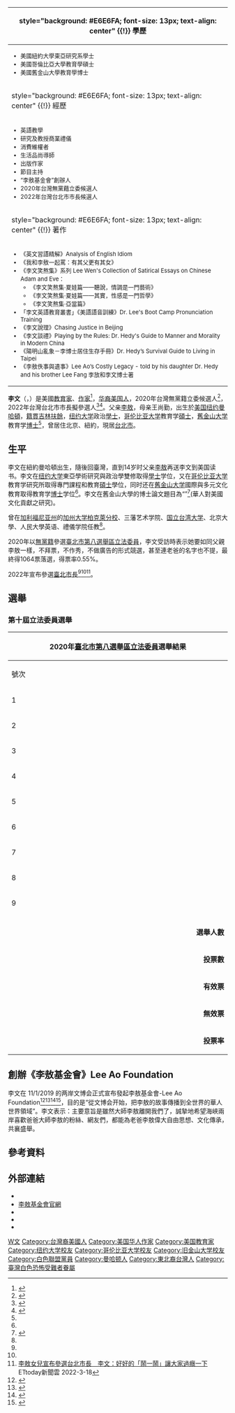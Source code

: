 {{otheruses|subject=美国作家李文博士|other=其他同名条目|李文}}
{{Infobox person
| 图像 = 
| 图像说明 = 
| 姓名 = 李文
| 英文名 = Dr. Hedy W. Lee
| 原文名 = 
| 本名 = 
| 出生日期 = {{birth date and age|1964|9|22}}
| 出生地 = {{USA}}[[紐約州|紐約州]][[紐約市|紐約市]][[曼哈頓|曼哈頓]]
| 死亡日期 = <!--卒年在前生年在后{{death date and age|}} -->
| 死亡地 = 
| 籍貫 = [[吉林省_(中華民國)|吉林]][[扶余县|扶餘]]
| 居住地 = {{TWN}}[[台北市|台北市]]<br>{{USA}}[[纽约市|纽约市]][[曼哈頓|曼哈頓]]<br>{{CHN}}[[北京市|北京市]]
| 政党 = 
| 政治运动 = 
| 国籍 = {{ROC}}<br>{{USA}}
| 别名 = Dr. Hedy Lee
| 语言 = [[中華民國國語|國語]]、[[英語|英語]]
| 教育程度 = [[博士|博士]]
| 母校 = [[纽约大学|纽约大学]]東亞學術研究與政治學雙修[[学士|學士]]<br/>[[哥伦比亚大学|哥伦比亚大学]]專門課程和教育[[硕士|碩士]]<br/>[[旧金山大学|旧金山大学]]教育学[[博士|博士]]
| 职业 = [[教育家|教育家]]、[[作家|作家]]
| 活跃时期 = 
| 组织 = 
| 机构 = 
| 研究领域 = [[英语|英语]][[教育|教育]]、社交礼仪、权益维护、生活品尚
| 知名于 = 
| 知名作品 = 
| 宗教信仰 = 
| 伴侣 = 
| 子女 = 1女
| 父母 = [[李敖|李敖]]<br/>[[王尚勤|王尚勤]]
| 配偶 = 
| 亲属 = [[王志慧|王志慧]]（繼母）<br/>[[李戡|李戡]]（同父異母弟）<br/>李谌（同父異母妹）
| 呼号 = 
| 受影响于 = 
| 影响于 = 
| 获奖 = <!--  {{Awards|award= |year= |title= }} -->
| 网站 = <!-- {{URL| }} -->*{{facebook|drhedyleewen|李文博士}}
*{{instagram|drhedyleewen|李文博士}}
*{{twitter|drhedylee|李文博士}}
*[https://www.youtube.com/channel/UCzg31w19NcLzHi29Rj60Diw Woman Warrior 李文博士 - YouTube]
| 签名 = 
| educate = 
| past = 
}}
{| class="infobox bordered" style="width: 285px; float: right" cellpadding="1"
|-
! style="background: #E6E6FA; font-size: 13px; text-align: center" {{!}} 學歷
|- 
| style="font-size: 13px" |<div style="text-align: left">
*美國紐約大學東亞研究系學士　{{small|1989-1992}}
*美國哥倫比亞大學教育學碩士　{{small|1992-1995}}
*美國舊金山大學教育學博士　{{small|1995-2000（國際多元化教育）}}
|-
! style="background: #E6E6FA; font-size: 13px; text-align: center" {{!}} 經歷
|-
| style="font-size: 13px" |<div style="text-align: left">
*英語教學
*研究及教授商業禮儀
*消費維權者
*生活品尚導師
*出版作家
*節目主持
*“李敖基金會”創辦人 
*2020年台灣無黨藉立委候選人
*2022年台灣台北市市長候選人
|- 
! style="background: #E6E6FA; font-size: 13px; text-align: center" {{!}} 著作
|- 
| style="font-size: 13px" |<div style="text-align: left">
<UL TYPE="DISK">
<LI>《英文習語精解》Analysis of English Idiom <br>{{small|（2003年）外研社}}
<LI>《我和李敖一起罵：有其父更有其女》<br> {{small|（2004年1月）海南出版社出版}}
<LI>《李文笑熬集》系列 Lee Wen's Collection of Satirical Essays on Chinese Adam and Eve：
<UL TYPE="SQUARE">
<LI>《李文笑熬集·夏娃篇——聽說，情調是一門藝術》
<LI>《李文笑熬集·夏娃篇——其實，性感是一門哲學》
<LI>《李文笑熬集·亞當篇》
</UL>
{{small|（2005年1月）大眾文藝出版社}}
<LI>「李文英語教育叢書」《美語語音訓練》Dr. Lee's Boot Camp Pronunciation Training<br>{{small|（2005年7月）華東理工大學出版社}}
<LI>《李文說理》Chasing Justice in Beijing<br>{{small|（2007年4月）法律出版社}}
<LI>《李文談禮》Playing by the Rules: Dr. Hedy's Guide to Manner and Morality in Modern China<br>{{small|（2010年2月 已完稿）}}
<LI>《陽明山亂象－李博士居住生存手冊》Dr. Hedy’s Survival Guide to Living in Taipei<br>{{small|（2019年 已完稿）}}
<LI>《李敖佚事與遺事》Lee Ao’s Costly Legacy - told by his daughter Dr. Hedy and his brother Lee Fang 李放和李文博士著<br>{{small|（2021年 已完稿）}}
</UL>
</div>
|}
'''李文'''（{{lang-en|Hedy Wen Lee}}，{{bd|1964年|9月22日|||catIdx=L李}}）是美國[[教育家|教育家]]、[[作家|作家]]<ref name="ish" >{{cite web |url=http://news.qq.com/a/20050914/001009.htm |title=美籍华人作家、批评家李文博士16日作客腾讯 |date=2005-09-14 |accessdate=2013-10-31 |work=腾讯 |archive-date=2018-06-26 |archive-url=https://web.archive.org/web/20180626030507/https://news.qq.com/a/20050914/001009.htm |dead-url=no }}</ref>，[[华裔美国人|华裔美国人]]，2020年台灣無黨籍立委候選人<ref>{{cite news |title=2020立委．台北市 |url=https://election.ltn.com.tw/2020/legislator/candidates/Taipei/132 |accessdate=2020-01-25 |work=自由時報 |archive-date=2020-01-25 |archive-url=https://web.archive.org/web/20200125133148/https://election.ltn.com.tw/2020/legislator/candidates/Taipei/132 |dead-url=no }}</ref>，2022年台灣台北市市長擬參選人<ref name="campaign2" >{{cite web |url=https://www.163.com/dy/article/H2OQ6245055080L4.html |title=李敖长女李文宣布参选台北市长：“闹一闹”让大家过瘾一下 |date=2022-03-18 |work=网易订阅 |access-date=2022-03-18 |archive-date=2022-06-27 |archive-url=https://web.archive.org/web/20220627180258/https://www.163.com/dy/article/H2OQ6245055080L4.html }}</ref><ref name="campaign" >{{cite web |url=https://tw.appledaily.com/politics/20220318/Y3C2G2A365A23I36RN2EMIGSO4/ |title=李敖女兒宣布參選2022台北市長　李文：我會鬧一鬧讓大家過癮 |date=2022-03-18 |work=蘋果新聞網 ｜ 蘋果日報 |access-date=2022-03-18 |archive-date=2022-06-25 |archive-url=https://web.archive.org/web/20220625195913/https://tw.appledaily.com/politics/20220318/Y3C2G2A365A23I36RN2EMIGSO4 }}</ref>。父亲[[李敖|李敖]]，母亲王尚勤，出生於[[美国|美国]][[纽约|纽约]][[曼哈頓|曼哈頓]]，[[籍貫|籍貫]][[吉林省_(中華民國)|吉林]][[扶余县|扶餘]]，[[纽约大学|纽约大学]]政治[[学士|學士]]，[[哥伦比亚大学|哥伦比亚大学]]教育学[[硕士|碩士]]，[[旧金山大学|舊金山大学]]教育学[[博士|博士]]<ref name="ish" />，曾居住北京、紐約，現居[[台北市|台北市]]。

==生平==
李文在紐約曼哈頓出生，隨後回臺灣，直到14岁时父亲[[李敖|李敖]]再送李文到美国读书。李文在[[纽约大学|纽约大学]]東亞學術研究與政治學雙修取得[[学士|學士]]学位，又在[[哥伦比亚大学|哥伦比亚大学]]教育学研究所取得專門課程和教育[[硕士|碩士]]學位，同时还在[[旧金山大学|舊金山大学]]國際與多元文化教育取得教育学[[博士|博士]]学位<ref name="ish" />。李文在舊金山大學的博士論文題目為“{{lang|en|Parents' critical reflections on the inclusion of Chinese Americans in the social studies curriculum: A participatory study}}”<ref>{{Cite web |url=https://search.proquest.com/docview/304678130 |title=Parents' critical reflections on the inclusion of Chinese Americans in the social studies curriculum: A participatory study |access-date=2019-06-17 |archive-date=2019-06-16 |archive-url=https://web.archive.org/web/20190616150542/https://search.proquest.com/docview/304678130 |dead-url=no }}</ref>(華人對美國文化貢獻之研究)。

曾在[[加利福尼亚州|加利福尼亚州]]的[[加州大学伯克利分校|加州大学柏克萊分校]]、三藩艺术学院、[[国立台湾大学|国立台湾大学]]、北京大學、人民大學英语、禮儀学院任教<ref name="ish" />。

2020年以[[無黨籍|無黨籍]]參選[[臺北市第八選舉區|臺北市第八選舉區]][[立法委員|立法委員]]，李文受訪時表示她要如同父親李敖一樣，不拜票，不作秀，不做廣告的形式競選，甚至連老爸的名字也不提，最終得1064票落選，得票率0.55%。

2022年宣布參選[[臺北市長|臺北市長]]<ref name="campaign2" /><ref name="campaign" /><ref>[https://www.ettoday.net/amp/amp_news.php7?news_id=2211084 李敖女兒宣布參選台北市長　李文：好好的「鬧一鬧」讓大家過癮一下] {{Wayback|url=https://www.ettoday.net/amp/amp_news.php7?news_id=2211084 |date=20220318000000 }} ETtoday新聞雲 2022-3-18</ref>。

==選舉==
===第十屆立法委員選舉===
{|class="wikitable collapsible" style="text-align:center"
|-
! colspan="7" width=620px|2020年[[臺北市第八選舉區|臺北市第八選舉區]][[立法委員|立法委員]]選舉結果
|-
!width=35|號次
!width=55| 候選人
!width=120| 政黨
!width=75| 得票數
!width=75| 得票率
!width=49| 當選標記
|-
|1||[[蕭曉玲|蕭曉玲]]||{{喜樂島聯盟}}||style="border-left:4px solid #30D5C8;" align="right"|474
|align="right"|0.25%
|align="center"|
|-
|2||[[華珮君|華珮君]]||[[台灣動物保護黨|台灣動物保護黨]]||style="border-left:4px solid #E0FFFF;" align="right"|7,660
|align="right"|3.97%
|align="center"|
|-
|3||[[彭子軒|彭子軒]]||{{nonp}}||style="border-left:4px solid #000000;" align="right"|1,324
|align="right"|0.69%
|align="center"|
|-
|4||[[柯士翎|柯士翎]]||{{台灣綠黨}}||style="border-left:4px solid #73BE00;" align="right"|2,024
|align="right"|1.05%
|align="center"|
|-
|5||[[阮昭雄|阮昭雄]]||{{民主進步黨}}||style="border-left:4px solid #1B9431;" align="right"|67,470
|align="right"|34.99%
|align="center"|
|-
|6||'''[[賴士葆|賴士葆]]'''||{{中國國民黨}}||style="border-left:4px solid #000099;" align="right"|96,377
|align="right"|49.98%
|align="center"|[[File:Vote1.svg|20px]]
|-
|7||[[顏銘緯|顏銘緯]]||{{台灣基進}}||style="border-left:4px solid #A73F24;" align="right"|4,330
|align="right"|2.25%
|align="center"|
|-
|8||[[李文_(作家)|李文]]||{{nonp}}||style="border-left:4px solid #000000;" align="right"|1,064
|align="right"|0.55%
|align="center"|
|-
|9||[[張幸松|張幸松]]||{{台灣民眾黨}}||style="border-left:4px solid #0CB5B5;" align="right"|12,111
|align="right"|6.28%
|align="center"|
|-
|- bgcolor=EEEEEE 
| colspan="3" align="right" | '''選舉人數''' || colspan="3" align="left" |　254,363　
|- bgcolor=EEEEEE 
| colspan="3" align="right" | '''投票數''' || colspan="3" align="left" |　195,754　
|- bgcolor=EEEEEE 
| colspan="3" align="right" | '''有效票''' || colspan="3" align="left" |　192,834　
|- bgcolor=EEEEEE 
| colspan="3" align="right" | '''無效票''' || colspan="3" align="left" |　2,920　
|- bgcolor=EEEEEE 
| colspan="3" align="right" | '''投票率''' || colspan="3" align="left" |　76.96%　
|}

==創辦《李敖基金會》Lee Ao Foundation==

李文在 11/1/2019 的两岸文博会正式宣布發起李敖基金會-Lee Ao Foundation<ref name="leeaofoundation" >{{cite web |url=https://leeaofoundation.com |title=李敖基金會官網 |access-date=2022-06-30 |archive-date=2022-06-22 |archive-url=https://web.archive.org/web/20220622115422/https://leeaofoundation.com/ }}</ref><ref name="leeaofoundation2" >{{facebook|LeeAoFoundation|李敖基金會}}</ref><ref name="leeaofoundation3" >{{twitter|LeeAoFDN|李敖基金會}}</ref><ref name="leeaofoundation4" >{{instagram|leeaofoundation|李敖基金會}}</ref>，目的是“從文博会开始，把李敖的故事傳播到全世界的華人世界領域”。李文表示：主要意旨是雖然大師李敖離開我們了，誠摯地希望海峽兩岸喜歡爸爸大師李敖的粉絲、網友們，都能為老爸李敖偉大自由思想、文化傳承，共襄盛舉。

==參考資料==
{{reflist}}

==外部連結==
*{{facebook|drhedyleewen}}
*[https://leeaofoundation.com 李敖基金會官網] {{Wayback|url=https://leeaofoundation.com/ |date=20220622115422 }}
*{{facebook|LeeAoFoundation|李敖基金會}}
*{{twitter|LeeAoFDN|李敖基金會}}
*{{instagram|leeaofoundation|李敖基金會}}

{{李敖家系}}
{{authority control}}
{{DEFAULTSORT:Li李}}
[[Category:李姓|W文]]
[[Category:台灣裔美國人|Category:台灣裔美國人]]
[[Category:美国华人作家|Category:美国华人作家]]
[[Category:美国教育家|Category:美国教育家]]
[[Category:纽约大学校友|Category:纽约大学校友]]
[[Category:哥伦比亚大学校友|Category:哥伦比亚大学校友]]
[[Category:旧金山大学校友|Category:旧金山大学校友]]
[[Category:白色聯盟黨員|Category:白色聯盟黨員]]
[[Category:曼哈顿人|Category:曼哈顿人]]
[[Category:東北裔台灣人|Category:東北裔台灣人]]
[[Category:臺灣白色恐怖受難者眷屬|Category:臺灣白色恐怖受難者眷屬]]